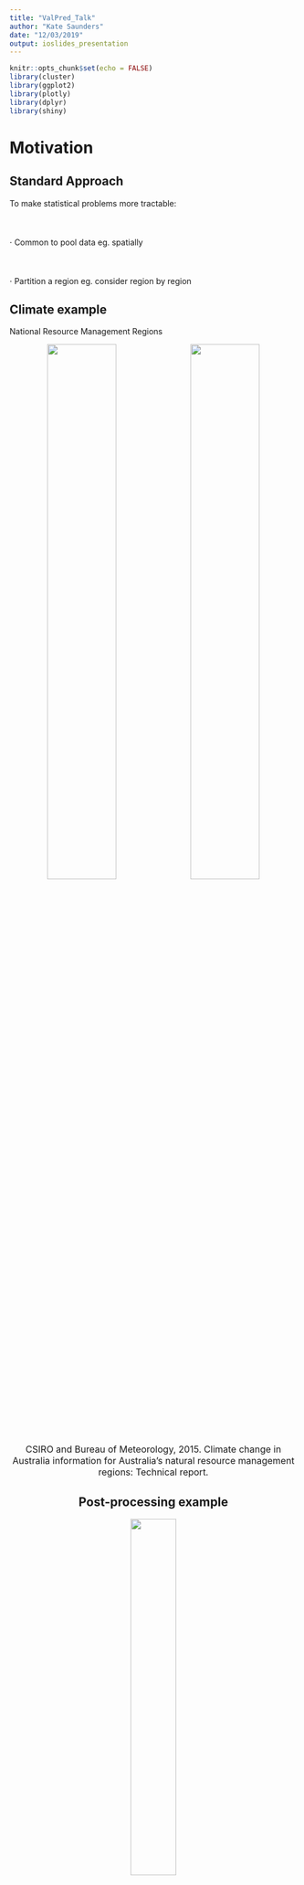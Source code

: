 ```yaml
---
title: "ValPred_Talk"
author: "Kate Saunders"
date: "12/03/2019"
output: ioslides_presentation
---
```


<style>
.fullslide img {
  margin-top: -85px;
  margin-left: -60px;
  width: 900px; 
  height: 700px;
}
</style>

```r
knitr::opts_chunk$set(echo = FALSE)
library(cluster)
library(ggplot2)
library(plotly)
library(dplyr)
library(shiny)
```

# Motivation

## Standard Approach

To make statistical problems more tractable:
<br>
<br>
<br>
<br>
 $\cdot$ Common to pool data eg. spatially
<br>
<br>
<br>
<br>
$\cdot$ Partition a region eg. consider region by region

## Climate example

National Resource Management Regions
<!-- % NRM clusters -->
<!-- @book{bureau2015climate, -->
<!--   title={Climate change in Australia}, -->
<!--   author={CSIRO{\ } and {\ } Bureau{\ }of{\ }Meteorology}, -->
<!--   publisher={CSIRO and Bureau of Meteorology, Australia}, -->
<!--   year={2015} -->
<!-- } -->
<!--   title={Climate change in Australia. Information for Australia’s natural resource management regions: Technical Report}, -->

<center>
<img src= "img/NRM_sub_clusters.pdf" width = 49%>
<img src= "img/NRM_super_clusters.pdf" width = 49%>

<font size="3">
CSIRO and Bureau of Meteorology, 2015. Climate change in Australia information for Australia's natural resource management regions: Technical report.
</font>

## Post-processing example

<center>
<img src= "img/aerial_post_processing.png" width = 40%>
</center>
<br>
<font size="3">
Whan, Kirien, and Maurice Schmeits. "Comparing area probability forecasts of (extreme) local precipitation using parametric and machine learning statistical postprocessing methods." Monthly Weather Review 146.11 (2018): 3651-3673.</font>


## Question 

<br><br><br><br><br>
<font color="2292B5">**How should partition regions for the analysis of extremes?** </font> 

## Application

```r
wdir = paste(getwd(), "data", sep = "/")
mainland_df = readRDS(paste(wdir, "mainland_df.rds", sep =  "/"))
tas_df = readRDS(paste(wdir, "tas_df.rds", sep =  "/"))
coords = readRDS(paste(wdir, "region_coords.rds", sep = "/")) %>%
  dplyr::bind_rows()
station_plot <- ggplot(data = coords) +
  geom_point(aes(x = longitude, y = latitude), size = 0.2, alpha = 0.5) +
  geom_path(data = mainland_df, aes(x = Long, y =Lat)) +
  geom_path(data = tas_df, aes(x = Long, y =Lat)) +
  xlab("Longitude") +
  ylab("Latitude") +
  ggtitle("Station Locations") +
  coord_fixed() +
  theme_bw()
station_plot
```
<font color="2292B5">**Create regions that are likely to experience similar impacts** </font>

## Regionalisation

<center>
<img src= "img/aus_regionalisation.png" width = 70%>

<font color="2292B5">**These regions can then inform our statistical analysis** </font>

## Outline 

<font color="2292B5">**1. Regionalisation** </font>

* Clustering
* Dependence of bivariate extremes
* Practicalities
* Classification

<font color="2292B5">**2. Visualise spatial dependence** </font>

* Max-stable processes

<!-- <font color="2292B5">**3. Spatial post-processing** </font> -->


# Regionalisation

## Clustering Distance

<br><br>
<font color="2292B5">**Require:**</font> Measure of closeness between two locations<br/ >
<br><br>
<font color="2292B5">**Want:**</font> Form clusters based on extremal dependence<br/ >
<br><br>
<font color="2292B5">**Solution:**</font> The F-madogram distance</br>

<br><br><br><br>
<font size="3">
Bernard, Elsa, et al. "Clustering of maxima: Spatial dependencies among heavy rainfall in France." Journal of Climate 26.20 (2013): 7929-7937.
</font>

## F-madogram distance

<font color="2292B5">$$d(x_i, x_j) = \tfrac{1}{2} \mathbb{E} \left[ \left| F_i(M_{x_i}) - F_j(M_{x_j})) \right| \right]$$</font>
where
<font color="2292B5">$M_{x_i}$</font> is the annual maximum rainfall at location
<font color="2292B5">$x_i \in \mathbb{R}^2$</font> and <font color="2292B5">$F_i$</font> is the distribution function of
<font color="2292B5">$M_{x_i}$</font>.

<br>
<font color="2292B5"> **Advantages:** </font>

* Only use the raw block (annual) maxima
* No information about climate or topography
* Non-parametric estimation (fast)

<br>
<font size="3">
Cooley, D., Naveau, P. and Poncet, P., 2006. Variograms for spatial max-stable random fields. In Dependence in probability and statistics (pp. 373-390). Springer, New York, NY.
</font>

<div class="notes">
- In spatial statistics normally we have a notion of how close two things are using the variogram
- For heavy-tail distribution (problem) variance isn't finite
- Fmadogram gets aroudn this by using distribution funcitons
- Estiamte this distance non-parametrically
- Just going to consider hte clustering in terms of hte dependence
</div>

## Extremal Coefficient

For <font color="2292B5">$M_{x_i}$</font> and
<font color="2292B5">$M_{x_j}$</font> with common GEV marginals is
<font color="2292B5">$$\mathbb{P}\left( M_{x_i} \leq z, M_{x_j} \leq z \right) = \left[\mathbb{P}(M_{x_i}\leq z)\mathbb{P}(M_{x_i}\leq z)) \right]^{\tfrac{1}{2}\theta(x_i - x_j)}. %= \exp\left(\dfrac{-\theta(h)}{z}\right),$$</font>
where <font color="2292B5">$\theta(x_i - x_j)$</font> is the extremal coefficient and the range of <font color="2292B5">$\theta(x_i - x_j)$ is $[1 , 2]$</font>.

Can express the F-madogram as:
where <font color="2292B5">
$$d(x_i, x_j) = \dfrac{\theta(x_i - x_j) - 1}{2(\theta(x_i - x_j) + 1)},$$</font>
so the range of <font color="2292B5">$d(x_i, x_j)$</font> is <font color="2292B5">$[0 , 1/6]$</font>.

<div class="notes">
- Extremal coefficient is a measure for parital dependence
- Using it for clustering, means our clsuters will have a natural interpretation
- Importnat to note the range (talk about that again in a little bit)
</div>

## Clustering
<br><br>
$\checkmark$ Distance

<br><br><br>
$?$ Algorithm

## K-Medoids Clustering and PAM

1. Randomly select an initial set of <font color="2292B5">$K$</font> stations. These are the set of the initial medoids.
2. Assign each station, <font color="2292B5">$x_i$</font>, to its closest medoid, <font color="2292B5">$m_k$</font>, based on the F-madogram distance.
3. For each cluster, <font color="2292B5">$C_k$</font>, update the medoid according to
<font color="2292B5">
$$m_k = \mathop{\mathrm{argmin}}\limits_{x_i \in C_k} \sum_{x_j \in C_k} d(x_i, x_j).$$</font>
4. Repeat steps 2. -- 4. until the medoids are no longer updated.

<br>
<font size="3">Kaufman, L. and Rousseeuw, P.J., 1990. Partitioning around medoids (PAM). Finding groups in data: an introduction to cluster analysis, pp.68-125.</font>

## Result

```r

plot_coords = readRDS(paste(wdir, "plot_coords.rds", sep =  "/"))
text.type.large <- element_text(size = 12)
text.type.small <- element_text(size = 11)

gg_color_hue <- function(n) {
  hues = seq(15, 375, length = n + 1)
  hcl(h = hues, l = 65, c = 100)[1:n]
}

plot_coords <- plot_coords %>%
  mutate(temp = if_else(distance_type == plot_coords$distance_type[1],  
                   T, F)) %>%
  mutate(cluster_id = cluster_id + temp*10) %>%
  mutate(cluster_id = if_else(cluster_id == 12, 1, cluster_id)) %>%
  mutate(cluster_id = if_else(cluster_id == 11, 3, cluster_id)) %>%
  mutate(cluster_id = if_else(cluster_id == 15, 2, cluster_id)) %>%
  mutate(cluster_id = if_else(cluster_id == 17, 4, cluster_id)) %>%
  mutate(cluster_id = if_else(cluster_id == 13, 7, cluster_id)) %>%
  mutate(cluster_id = if_else(cluster_id == 16, 8, cluster_id)) %>%
  mutate(cluster_id = if_else(cluster_id == 14, 6, cluster_id)) 

plot_title = "K-medoids clustering"

cluster_plot <- ggplot() +
  geom_point(data = plot_coords %>% 
               filter(distance_type == plot_coords$distance_type[1]),
             aes(x = longitude, y = latitude,
                 col = as.factor(cluster_id),
                 shape = as.factor(cluster_id%%6)), size = 0.8) + #,
                 # group = distance_type)) +
  coord_fixed() +
  # facet_wrap(~distance_type, ncol = 2) +
  geom_path(data = mainland_df, aes(x = Long, y = Lat)) +
  geom_path(data = tas_df, aes(x = Long, y = Lat)) +
  scale_x_continuous(limits = range(plot_coords$longitude) + c(-0.1, 0.1)) +
  scale_y_continuous(limits = range(plot_coords$latitude) + c(-0.1, 0.1)) +
  scale_color_manual(values = gg_color_hue(10)[c(1,2,3,4,5,6,7, rep(8,2))]) + 
  # red, orange, #brown, # green, #lightgreen, #light blue, #blue
  theme_bw() +
  xlab("Longitude") +
  ylab("Latitude") +
  ggtitle(plot_title) +
  theme(legend.position = "none",
        legend.text = text.type.small,
        strip.text.x = text.type.large,
        axis.text = text.type.small,
        plot.title = text.type.large,
        axis.title = text.type.large)

ggplotly(cluster_plot)
```

## Example

Consider the <font color="2292B5"> $\max \{ \| x_i - x_j \|, 2\}$</font> as the clustering distance.
```r
set.seed(1)
cap = 2
theta = seq(0, 2*pi, length.out = 360)
circle = data.frame(x = cap*cos(theta), y = cap*sin(theta))

# CAP ON DISTANCE
xshift = 7

x0 = rnorm(500, 0, 1)
y0 = rnorm(500, 0, 1)

x1 = x0 + xshift
y1 = y0

x = c(x0,x1)
y = c(y0,y1)

DD = dist(cbind(x,y))
i = which(DD > cap)
DD[i] = cap

pam_clusters = pam(DD, k = 2)

k = 2
cap_df = data.frame(x,y)
cap_df$K = rep(k, nrow(cap_df))
cap_df$cluster_id = pam_clusters$clustering
cap_df$medoids_x = rep(NA, nrow(cap_df))
cap_df$medoids_y = rep(NA, nrow(cap_df))
cap_df$medoids_x[pam_clusters$medoids] = cap_df$x[pam_clusters$medoids]
cap_df$medoids_y[pam_clusters$medoids] = cap_df$y[pam_clusters$medoids]

kmedoids_eg1_plot <- ggplot() +
  geom_point(data = cap_df, aes(x=x, y=y,
                                col = as.factor(pam_clusters$clustering),
                                shape = as.factor(pam_clusters$clustering),
                                text = paste("Cluster ID:", as.factor(pam_clusters$clustering)))) +
  scale_color_manual(values = c("purple", "orange")) +
  geom_point(data = cap_df, aes(x = medoids_x,
                                y = medoids_y),
             col = "black", shape = 20, size = 2) +
  geom_path(aes(x = circle$x, y = circle$y), linetype = "dashed") +
  geom_path(aes(x = circle$x + xshift, y = circle$y), linetype = "dashed") +
  coord_fixed() +
  xlab("") + ylab("") +
  theme_bw() +
  theme(legend.position = "none") +
  ggtitle("Example of K-Medoids showing spurious clustering")

ggplotly(kmedoids_eg1_plot, tooltip = c("text"))

```

## Density example

```r

xshift = 7
x0 = rnorm(1000, 0, 1)
y0 = rnorm(1000, 0, 1)

i = sample(1:length(x0), 100)
x1 = x0[i] + xshift
y1 = y0[i]

x = c(x0,x1)
y = c(y0,y1)

cap = 2
DD = dist(cbind(x,y))
i = which(DD > cap)
DD[i] = cap

pam_clusters_1 = pam(DD, k = 2)

plot_df = data.frame(x,y)
plot_df$K = paste("K = ", c(rep(2, length(x))))
plot_df$cluster_id = c(pam_clusters_1$clustering)
plot_df$medoids_x = rep(NA, nrow(plot_df))
plot_df$medoids_y = rep(NA, nrow(plot_df))
plot_df$medoids_x[pam_clusters_1$medoids] = plot_df$x[pam_clusters_1$medoids]
plot_df$medoids_y[pam_clusters_1$medoids] = plot_df$y[pam_clusters_1$medoids]

density_eg_plot <- ggplot(plot_df) +
  geom_point(aes(x = x, y = y,
                 col = as.factor(cluster_id),
                 shape = as.factor(cluster_id),
                 text = paste("Cluster ID:", as.factor(cluster_id)))) +
  geom_point(aes(x = medoids_x,
                 y = medoids_y),
             col = "black", shape = 20, size = 2) +
  coord_fixed() +
  theme_bw() +
  facet_wrap( ~ K, nrow = 2) +
  theme(legend.position = "none") +
  ggtitle("Station Density Example of K-Medoids")

ggplotly(density_eg_plot, tooltip = c("text"))

```

## Gridded data

Spatial density is changed by land-sea and domain boundaries  

<br><br>

Tendancy toward clusters of equal size 

<br><br>

Clustering is in F-madogram space not Euclidean  

## Hierarchical Clustering

1. Each station starts in its own cluster
2. For each pair of clusters, <font color="2292B5">$C_k$</font> and <font color="2292B5">$C_k'$</font>, define the distance between the clusters as
<font color="2292B5">$$d(C_k, C_{k'}) = \frac{1}{|C_k| |C_{k'}|} \sum_{x_k \in C_k} \sum_{x_{k'} \in C_{k'}} d(x_k, x_{k'}).$$</font>
3. Merge the the clusters with the smallest distance
4. Update the distances relative to the new cluster
5. Repaet steps 3 - 5, until all points are combined in a single cluster

## Hierarchical Clustering

<center>
<img src= "img/TAS_linkage_average.png" width = 65%>
</center>

## Back to the first example

```r

plot_title = "Comparison"

plot_coords = readRDS(paste(wdir, "plot_coords.rds", sep =  "/"))

plot_coords <- plot_coords %>%
  mutate(temp = if_else(distance_type == plot_coords$distance_type[1],  
                   T, F)) %>%
  mutate(cluster_id = cluster_id + temp*10) %>%
  mutate(cluster_id = if_else(cluster_id == 12, 1, cluster_id)) %>%
  mutate(cluster_id = if_else(cluster_id == 11, 3, cluster_id)) %>%
  mutate(cluster_id = if_else(cluster_id == 15, 2, cluster_id)) %>%
  mutate(cluster_id = if_else(cluster_id == 17, 4, cluster_id)) %>%
  mutate(cluster_id = if_else(cluster_id == 13, 7, cluster_id)) %>%
  mutate(cluster_id = if_else(cluster_id == 16, 8, cluster_id)) %>%
  mutate(cluster_id = if_else(cluster_id == 14, 6, cluster_id)) 
  

cluster_plot1 <- ggplot() +
  geom_point(data = plot_coords,
             aes(x = longitude, y = latitude,
                 col = as.factor(cluster_id),
                 shape = as.factor(cluster_id%%6),
                 group = distance_type), size = 0.8) +
  coord_fixed() +
  facet_wrap(~distance_type, ncol = 2) +
  geom_path(data = mainland_df, aes(x = Long, y = Lat)) +
  geom_path(data = tas_df, aes(x = Long, y = Lat)) +
  scale_x_continuous(limits = range(plot_coords$longitude) + c(-0.1, 0.1)) +
  scale_y_continuous(limits = range(plot_coords$latitude) + c(-0.1, 0.1)) +
  scale_color_manual(values = gg_color_hue(10)[c(1,2,3,4,5,6,7, 8,9,10)]) + 
  theme_bw() +
  xlab("Longitude") +
  ylab("Latitude") +
  ggtitle(plot_title) +
  theme(legend.position = "none",
        legend.text = text.type.small,
        strip.text.x = text.type.large,
        axis.text = text.type.small,
        plot.title = text.type.large,
        axis.title = text.type.large)

ggplotly(cluster_plot1)
```

## Classify

* Classify a station relative to its closest neighbours
* Use a weighted classification $w$-kNN

<center>
<img src= "img/classification.png" width = 65%>

<div class="notes">
* clustering is so good not really much need
* Need to be able to classify locations without a station
* Need to be able to identify regional boundaries
</div>

<!-- ## Results -->

<!-- ```{r regions, echo = FALSE} -->
<!-- shinyAppDir("shiny_apps/region_summary/", options = list(width = "100%", height = 700)) -->
<!-- ``` -->

## Choosing a cut height

<center>
<img src= "img/missing_fmado.png" width = 100%>
</center>

<div class="notes">
Depends on what you are trying to do?

Lower cut heights ~0.115 stronger dependence

Higher cut heights ~0.133 weaer dependence

Low than 0.1 (very strong dependence, starts to decrease rapidly to zero - clusters become small)

Greater than 0.135 (very week depdence, starts to decrease rapidly to zero - clusters become small)

Depends on the topography as well
</div>

## Similar Dependence

<br>
<br>
<br>
<font color="2292B5"> **Where can we assume a common dependence structure for extremes?** </font >

# Visualising Dependence

## Max-stable Processes

* Extremes in continuous space with dependence <br/>
<br/>
* Natural extension from univariate extreme value theory  <br/>
<br/>
* Univariate marginal distributions are GEV distributions <br/>
<br/>
* Can simulate from these processes

<!-- ## Smith Process -->

<!-- ```{r, echo = FALSE} -->
<!-- shinyAppDir("shiny_apps/Maxstable_sim/", -->
<!--  options = list(width = "100%", height = 700) -->
<!-- ) -->
<!-- ``` -->

## Max-stable processes and post-processing

<font size="3"> 
Oesting, M., Schlather, M. and Friederichs, P., 2017. Statistical post-processing of forecasts for extremes using bivariate Brown-Resnick processes with an application to wind gusts. Extremes, 20(2), pp.309-332.
</font>

* Fit two max-stable fields: observations and numerical model output
<br>

* Model the dependence between these two fields
<br>

* Conditionally simulate observations based on the numerical model output
<br>

* Use these simulations to generate probabilistic forecast of a spatial field

## Visualising Dependence

* Visualise the partition using elliptical level curves

<font color="2292B5">
$$ \mathbb{P}(\| \mathbf{x} - \mathbf{c_k} \| < r) = 1 - \exp \left( \frac{-r^2}{2} \right)$$
</font>
 
* Centre the curve on the centroid <font color="2292B5">$c_k$</font>
* Repeat fitting by sampling stations to understand uncertainty
* Size and direction of ellipses have a natural intepretation in terms dependence

## Southwest Western Australia

<center>
<!-- <img src= "kate_img/smith_SWWA_low.jpg" width = 49%> -->
<img src= "img/smith_SWWA_high.jpg" width = 49%>
</center>

## Tasmania

<center>
<img src= "img/smith_TAS_low.jpg" width = 49%>
<img src= "img/smith_TAS_high.jpg" width = 49%>
</center>

## Relevance to post-processing

<font color="2292B5">**Perfect Prog Approach:**</font>  
Simulate the ensemble from the statistical model  
<br>

<font color="2292B5">**Assumptions:**</font>   
The fitted statistical model is the truth  
<br>

<font color="2292B5">**Relevance:**</font>   
Need to ensure how we model the dependence is accurate

## Conclusions

* Crate hierarchical clustering
* Identified regions of similar extremal dependence
* Shown different regions have different extremal dependence
* Regionalisation helps us understand were we can reasonably assume
a single dependence structure

Future work: Non-stationary dependence!

**e.** K.R.Saunders@tudelft.nl

**t.** @katerobsau

**g.** github.com/katerobsau
 
# Conclusions

## Conclusions

## {.fullslide}

<center>
<img src="kate_img/Storm_Vas.jpg">
</center>



